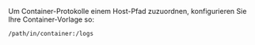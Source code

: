 Um Container-Protokolle einem Host-Pfad zuzuordnen, konfigurieren Sie Ihre Container-Vorlage so:

```
/path/in/container:/logs
```
